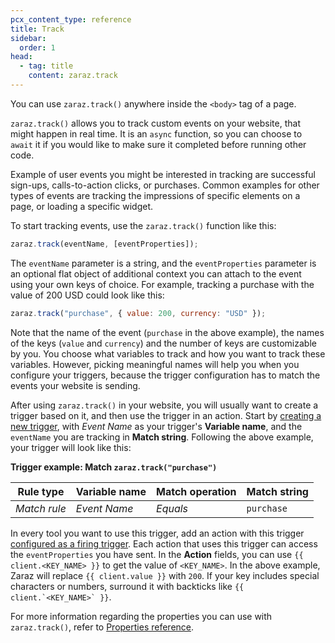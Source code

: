 ```yaml
---
pcx_content_type: reference
title: Track
sidebar:
  order: 1
head:
  - tag: title
    content: zaraz.track
---
```


You can use `zaraz.track()` anywhere inside the `<body>` tag of a page.

`zaraz.track()` allows you to track custom events on your website, that might happen in real time. It is an `async` function, so you can choose to `await` it if you would like to make sure it completed before running other code.

Example of user events you might be interested in tracking are successful sign-ups, calls-to-action clicks, or purchases. Common examples for other types of events are tracking the impressions of specific elements on a page, or loading a specific widget.

To start tracking events, use the `zaraz.track()` function like this:

```js
zaraz.track(eventName, [eventProperties]);
```

The `eventName` parameter is a string, and the `eventProperties` parameter is an optional flat object of additional context you can attach to the event using your own keys of choice. For example, tracking a purchase with the value of 200 USD could look like this:

```js
zaraz.track("purchase", { value: 200, currency: "USD" });
```

Note that the name of the event (`purchase` in the above example), the names of the keys (`value` and `currency`) and the number of keys are customizable by you. You choose what variables to track and how you want to track these variables. However, picking meaningful names will help you when you configure your triggers, because the trigger configuration has to match the events your website is sending.

After using `zaraz.track()` in your website, you will usually want to create a trigger based on it, and then use the trigger in an action. Start by [creating a new trigger](/zaraz/custom-actions/create-trigger/), with _Event Name_ as your trigger's **Variable name**, and the `eventName` you are tracking in **Match string**. Following the above example, your trigger will look like this:

**Trigger example: Match `zaraz.track("purchase")`**

| Rule type    | Variable name | Match operation | Match string |
| ------------ | ------------- | --------------- | ------------ |
| _Match rule_ | _Event Name_  | _Equals_        | `purchase`   |

In every tool you want to use this trigger, add an action with this trigger [configured as a firing trigger](/zaraz/custom-actions/). Each action that uses this trigger can access the `eventProperties` you have sent. In the **Action** fields, you can use `{{ client.<KEY_NAME> }}` to get the value of `<KEY_NAME>`. In the above example, Zaraz will replace `{{ client.value }}` with `200`. If your key includes special characters or numbers, surround it with backticks like ``{{ client.`<KEY_NAME>` }}``.

For more information regarding the properties you can use with `zaraz.track()`, refer to [Properties reference](/zaraz/reference/properties-reference/).
